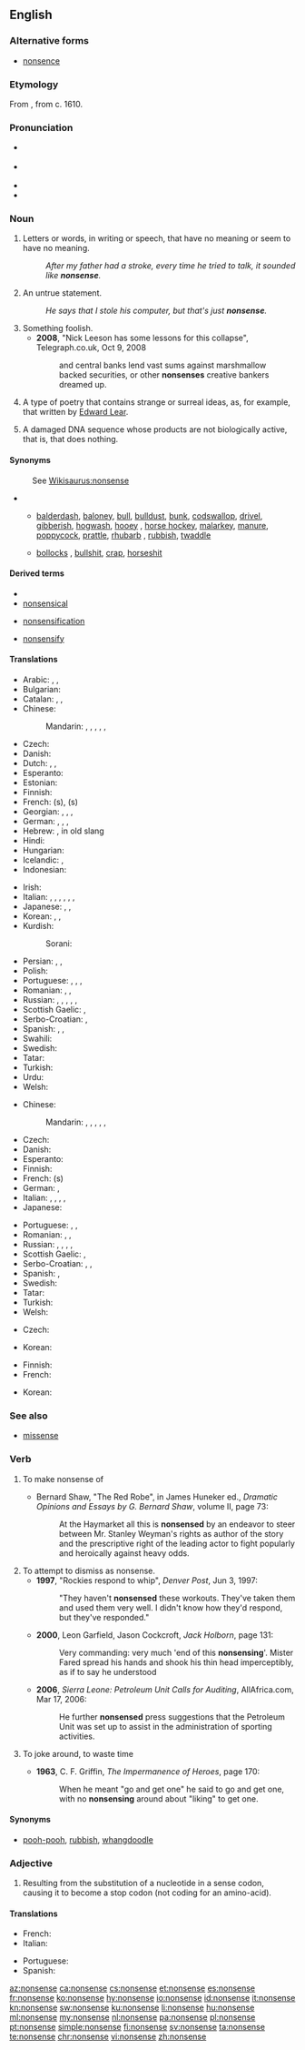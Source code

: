 ==English==

===Alternative forms===
* [[nonsence]] {{a|archaic}}

===Etymology===
From {{affix|en|non-|sense}}, from c. 1610.

===Pronunciation===
* {{a|GenAm}} {{IPA|/ˈnɑnsɛns/|lang=en}}
* {{a|RP}} {{IPA|/ˈnɒnsəns/|lang=en}}
* {{audio|en-us-nonsense.ogg|Audio (US)|lang=en}}
* {{hyphenation|non|sense|lang=en}}

===Noun===
{{wikipedia}}
{{en-noun|-|s}}

# Letters or words, in writing or speech, that have no meaning or seem to have no meaning.
#: ''After my father had a stroke, every time he tried to talk, it sounded like '''nonsense'''.''
# An untrue statement.
#: ''He says that I stole his computer, but that's just '''nonsense'''.''
# Something foolish.
#* '''2008''', "Nick Leeson has some lessons for this collapse", Telegraph.co.uk, Oct 9, 2008
#*: and central banks lend vast sums against marshmallow backed securities, or other '''nonsenses''' creative bankers dreamed up.
# {{label|en|literature}} A type of poetry that contains strange or surreal ideas, as, for example, that written by [[w:Edward Lear|Edward Lear]].
# {{label|en|biology}} A damaged DNA sequence whose products are not biologically active, that is, that does nothing.

====Synonyms====
: See [[Wikisaurus:nonsense]]
* {{sense|something that lacks meaning or absurd statement}}
** {{sense|mostly [[colloquialism]]s or [[slang]]}} [[balderdash]], [[baloney]], [[bull]], [[bulldust]], [[bunk]], [[codswallop]], [[drivel]], [[gibberish]], [[hogwash]], [[hooey]] {{qualifier|US}}, [[horse hockey]], [[malarkey]], [[manure]], [[poppycock]], [[prattle]], [[rhubarb]] {{qualifier|chiefly British}}, [[rubbish]], [[twaddle]]
** {{sense|vulgar slang}} [[bollocks]] {{qualifier|British}}, [[bullshit]], [[crap]], [[horseshit]] {{qualifier|US}}

====Derived terms====
{{rel-top3|Terms derived from the noun "nonsense"}}
* {{l|en|no-nonsense}}
* [[nonsensical]]
{{rel-mid3}}
* [[nonsensification]]
{{rel-mid3}}
* [[nonsensify]]
{{rel-bottom}}

====Translations====
{{trans-top|meaningless words}}
* Arabic: {{t|ar|هُرَاء|m}}, {{t|ar|لَغْو|m}}, {{t|ar|تَفَاهَة|f}}
* Bulgarian: {{t+|bg|абсу́рдност|f}}
* Catalan: {{t|ca|bajanada|f}}, {{t|ca|bestiesa|f}}, {{t+|ca|estirabot|m}}
* Chinese:
*: Mandarin: {{t+|cmn|廢話|sc=Hani}}, {{t+|cmn|废话|tr=fèihuà|sc=Hani}}, {{t+|cmn|胡說|sc=Hani}}, {{t+|cmn|胡说|tr=húshuō|sc=Hani}}, {{t|cmn|胡言|tr=húyán|sc=Hani}}, {{qualifier|vulgar}} {{t+|cmn|狗屁|tr=gǒupì|sc=Hani}}
* Czech: {{t+|cs|nesmysl|m}}
* Danish: {{t+|da|nonsens|n}}
* Dutch: {{t+|nl|nonsens|m}}, {{t+|nl|onzin|m}}, {{t+|nl|flauwekul|m}}
* Esperanto: {{t|eo|sensencaĵo}}
* Estonian: {{t|et|jamps}}
* Finnish: {{t+|fi|hölynpöly}}
* French: {{t+check|fr|bêtise|f}} (s), {{t+check|fr|absurdité|f}} (s) {{attention|fr|what does (s) mean?}}
* Georgian: {{t|ka|უაზრო}}, {{t|ka|უაზრობა}}, {{t|ka|სისულელე}}, {{t|ka|ნონსენსი}}
* German: {{t+|de|Blödsinn|m}}, {{t+|de|Nonsens|m}}, {{qualifier|colloquial}} {{t+|de|Quatsch|m}}, {{t+|de|Unsinn|m}}
* Hebrew: {{t|he|שטויות|tr=shtuyot}}, in old slang {{t+|he|חנטריש|tr=hantarish}}
* Hindi: {{t|hi|बकवास|f|sc=Deva}}
* Hungarian: {{t+|hu|képtelenség}}
* Icelandic: {{t+|is|rugl|n}}, {{t|is|bull|n}}
* Indonesian: {{t+|id|omong kosong}}
{{trans-mid}}
* Irish: {{t|ga|amaidí|f}}
* Italian: {{t+|it|sciocchezza|f}}, {{t|it|senza senso}}, {{t|it|priva di significato}}, {{t+|it|ridicolaggine|f}}, {{t|it|a vanvera}}, {{t+|it|idiozia|f}}, {{t+|it|assurdità|f}}
* Japanese: {{t+|ja|無意味|tr=むいみ, muimi}}, {{t|ja|ナンセンス|tr=nansensu}}, {{t|ja|馬鹿げた事|tr=bakageta koto}}
* Korean: {{t|ko|어리석은 소리}}, {{t+|ko|헛소리}}, {{t+|ko|난센스|sc=Kore}}
* Kurdish:
*: Sorani: {{t|ku|قسه‌ی هیچوپوچ}}
* Persian: {{t|fa|بی‌معنی|tr=bima'ni|sc=fa-Arab}}, {{t+|fa|چرند|tr=čarand|sc=fa-Arab}}, {{t+|fa|یاوه|tr=yâve|sc=fa-Arab}}
* Polish: {{t+|pl|nonsens|m-in}}
* Portuguese: {{t+|pt|besteira|f}}, {{t+|pt|bobagem|f}}, {{t+|pt|burrice|f}}, {{t+|pt|disparate|m}}
* Romanian: {{t+|ro|nonsens|n}}, {{t+|ro|absurditate|f}}, {{t+|ro|nonsens|alt=nonsensuri|n-p}}
* Russian: {{t+|ru|вздор|m}}, {{t+|ru|ерунда́|f}}, {{t+|ru|но́нсенс|m|tr=nónsɛns}}, {{t+|ru|бессмы́слица|f}}, {{t+|ru|ахине́я|f}}, {{t+|ru|абсу́рд|m}}
* Scottish Gaelic: {{t|gd|sgudal|m}}, {{t|gd|amaideas|m}}
* Serbo-Croatian: {{t+|sh|besmislica|f}}, {{t+|sh|glupost|f}}
* Spanish: {{t+|es|tontería|f}}, {{t+|es|disparate|m}}, {{t+|es|parida|f}}
* Swahili: {{t|sw|upuuzi}}
* Swedish: {{t+|sv|nonsens|n}}
* Tatar: {{t+|tt|сафсата}}
* Turkish: {{t+|tr|saçmalık}}
* Urdu: {{t|ur|بکواس|f|tr=bakvās}}
* Welsh: {{t|cy|lol|f}}
{{trans-bottom}}

{{trans-top|untrue statement}}
* Chinese:
*: Mandarin: {{t|cmn|廢話|sc=Hani}}, {{t+|cmn|废话|tr=fèihuà|sc=Hani}}, {{t+|cmn|胡說|sc=Hani}}, {{t+|cmn|胡说|tr=húshuō|sc=Hani}}, {{t|cmn|胡言|tr=húyán|sc=Hani}}, {{t+|cmn|狗屁|tr=gǒupì|sc=Hani}} {{qualifier|vulgar}}
* Czech: {{t+|cs|nesmysl|m}}
* Danish: {{t+|da|nonsens|n}}
* Esperanto: {{t|eo|sensencaĵo}}
* Finnish: {{t+|fi|hölynpöly}}
* French: {{t+|fr|sottise|m}} (s)
* German: {{t+|de|Nonsens|m}}, {{t+|de|Unsinn|m}}
* Italian: {{t+|it|balla|f}}, {{t|it|fandonia|f}}, {{t|it|scemenza|f}}, {{t|it|fola|f}}, {{t+|it|baggianata|f}}
* Japanese: {{t+|ja|でたらめ|tr=detarame}}
{{trans-mid}}
* Portuguese: {{t+|pt|besteira|f}}, {{t+|pt|bobagem|f}}, {{t+|pt|burrice|f}}
* Romanian: {{t+|ro|nerozie|f}}, {{t|ro|nerozii|f-p}}, {{t+|ro|prostie|f}}
* Russian: {{t+|ru|вздор|m}}, {{t+|ru|ерунда́|f}}, {{t+|ru|но́нсенс|m}}, {{t+|ru|бессмы́слица|f}}, {{t+|ru|ахине́я|f}}
* Scottish Gaelic: {{t|gd|sgudal|m}}, {{t|gd|amaideas|m}}
* Serbo-Croatian: {{t|sh|nesmisao|n}}, {{t+|sh|budalaština|f}}, {{t+|sh|neistina|f}}
* Spanish: {{t+|es|tonterías|f-p}}, {{t+|es|estupidez|f}}
* Swedish: {{t+|sv|nonsens|n}}
* Tatar: {{t+|tt|сафсата}}
* Turkish: {{t+|tr|saçmalık}}
* Welsh: {{t|cy|lol|f}}
{{trans-bottom}}

{{trans-top|type of poetry}}
* Czech: {{t|cs|nonsens|m}}
{{trans-mid}}
* Korean: {{t+|ko|난센스|tr=nansenseu}}
{{trans-bottom}}

{{trans-top|damaged DNA sequence}}
* Finnish: {{t+|fi|toimimaton}} {{t+|fi|jakso}}
* French: {{t+|fr|non-sens|m}}
{{trans-mid}}
* Korean: {{t+|ko|무의미|tr=muuimi}}
{{trans-bottom}}

===See also===
* {{sense|biology}} [[missense]]

===Verb===
{{en-verb|nonsens}}

# To make nonsense of
#* {{ante|1909}} Bernard Shaw, "The Red Robe", in James Huneker ed., ''Dramatic Opinions and Essays by G. Bernard Shaw'', volume II, page 73:
#*: At the Haymarket all this is '''nonsensed''' by an endeavor to steer between Mr. Stanley Weyman's rights as author of the story and the prescriptive right of the leading actor to fight popularly and heroically against heavy odds.
# To attempt to dismiss as nonsense.
#* '''1997''', "Rockies respond to whip", ''Denver Post'', Jun 3, 1997:
#*: "They haven't '''nonsensed''' these workouts. They've taken them and used them very well. I didn't know how they'd respond, but they've responded."
#* '''2000''', Leon Garfield, Jason Cockcroft, ''Jack Holborn'', page 131:
#*: Very commanding: very much 'end of this '''nonsensing''''. Mister Fared spread his hands and shook his thin head imperceptibly, as if to say he understood
#* '''2006''', ''Sierra Leone: Petroleum Unit Calls for Auditing'', AllAfrica.com, Mar 17, 2006:
#*: He further '''nonsensed''' press suggestions that the Petroleum Unit was set up to assist in the administration of sporting activities.
# {{label|en|intransitive}} To joke around, to waste time
#* '''1963''', C. F. Griffin, ''The Impermanence of Heroes'', page 170:
#*: When he meant "go and get one" he said to go and get one, with no '''nonsensing''' around about "liking" to get one.

====Synonyms====
* [[pooh-pooh]], [[rubbish]], [[whangdoodle]]

===Adjective===
{{en-adj}}
# Resulting from the substitution of a nucleotide in a sense codon, causing it to become a stop codon (not coding for an amino-acid).

====Translations====
{{trans-top|resulting from the substitution of a nucleotide in a sense codon, causing it to become a stop codon}}
* French: {{t+|fr|non-sens}}
* Italian: {{t|it|senza senso}}
{{trans-mid}}
* Portuguese: {{t|pt|sem sentido}}
* Spanish: {{t|es|sin sentido}}
{{trans-bottom}}

[[az:nonsense]]
[[ca:nonsense]]
[[cs:nonsense]]
[[et:nonsense]]
[[es:nonsense]]
[[fr:nonsense]]
[[ko:nonsense]]
[[hy:nonsense]]
[[io:nonsense]]
[[id:nonsense]]
[[it:nonsense]]
[[kn:nonsense]]
[[sw:nonsense]]
[[ku:nonsense]]
[[li:nonsense]]
[[hu:nonsense]]
[[ml:nonsense]]
[[my:nonsense]]
[[nl:nonsense]]
[[pa:nonsense]]
[[pl:nonsense]]
[[pt:nonsense]]
[[simple:nonsense]]
[[fi:nonsense]]
[[sv:nonsense]]
[[ta:nonsense]]
[[te:nonsense]]
[[chr:nonsense]]
[[vi:nonsense]]
[[zh:nonsense]]
